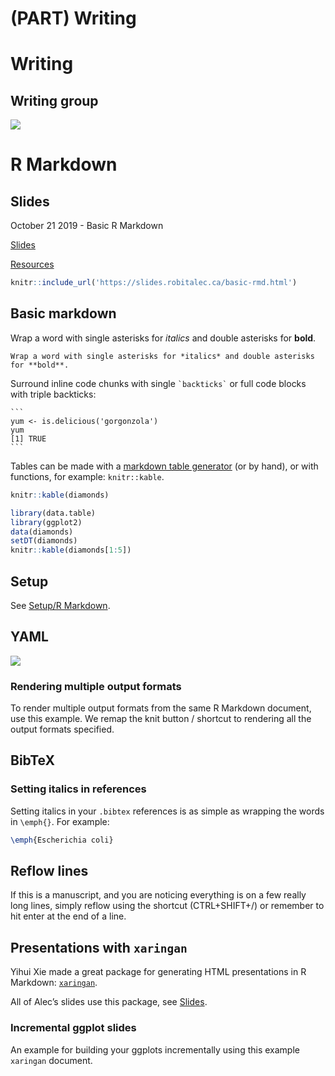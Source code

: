 # (PART) Writing {-} 

# Writing

## Writing group
<!-- **TODO: (Eric)** -->

![](https://img.shields.io/badge/-WIP-yellow.svg)


# R Markdown

## Slides

October 21 2019 - Basic R Markdown

[Slides](https://slides.robitalec.ca/basic-rmd.html)

[Resources](https://gitlab.com/robit.a/workshops/-/archive/master/workshops-master.zip?path=basic-rmd)

```r
knitr::include_url('https://slides.robitalec.ca/basic-rmd.html')
```


## Basic markdown

Wrap a word with single asterisks for *italics* and double asterisks for **bold**.

```
Wrap a word with single asterisks for *italics* and double asterisks for **bold**.
```


Surround inline code chunks with single `` `backticks` `` or full code blocks with triple backticks:

````
```
yum <- is.delicious('gorgonzola')
yum
[1] TRUE
```
````

Tables can be made with a [markdown table generator](http://www.tablesgenerator.com/markdown_tables#) (or by hand), or with functions, for example: `knitr::kable`.


```r
knitr::kable(diamonds)
```

```r
library(data.table)
library(ggplot2)
data(diamonds)
setDT(diamonds)
knitr::kable(diamonds[1:5])
```



<!-- **TODO: images** -->

## Setup

See [Setup/R Markdown](#rmd-setup).

## YAML
![](https://img.shields.io/badge/-WIP-yellow.svg)

<!-- **TODO: link basic YAML Rmd** -->
<!-- **TODO: add classic error not working because tabs instead of spaces** -->

### Rendering multiple output formats {#rmd-multiple-output}

To render multiple output formats from the same R Markdown document, use this example. We remap the knit button / shortcut to rendering all the output formats specified. 


<script src='https://gitlab.com/snippets/1976028.js'></script>

## BibTeX

### Setting italics in references

Setting italics in your `.bibtex` references is as simple as wrapping the words in `\emph{}`. For example:

```latex
\emph{Escherichia coli}
```

## Reflow lines
If this is a manuscript, and you are noticing everything is on a few really long lines, simply reflow using the shortcut (CTRL+SHIFT+/) or remember to hit enter at the end of a line. 

<!-- **TODO: example image of this**  -->


## Presentations with `xaringan`

Yihui Xie made a great package for generating HTML presentations in R Markdown: [`xaringan`](https://bookdown.org/yihui/rmarkdown/xaringan.html). 

All of Alec's slides use this package, see [Slides](#slides). 


### Incremental ggplot slides
An example for building your ggplots incrementally using this example `xaringan` document. 


<script src='https://gitlab.com/snippets/1954903.js'></script>


<!-- ## Manuscript notes -->
<!-- use PDF for supplements, latex changes for fig caps -->
<!-- flextable for office tables -->
